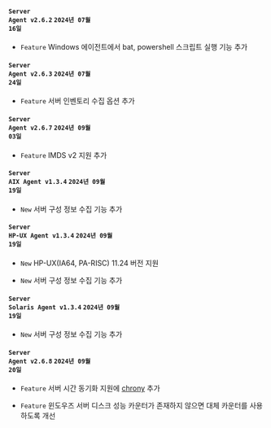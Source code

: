 #### <code class='changelog-service'>Server Agent v2.6.2</code> <code class='changelog-date'>2024년 07월 16일</code>

- <code class="Feature">Feature</code> Windows 에이전트에서 bat, powershell 스크립트 실행 기능 추가

#### <code class='changelog-service'>Server Agent v2.6.3</code> <code class='changelog-date'>2024년 07월 24일</code>

- <code class="Feature">Feature</code> 서버 인벤토리 수집 옵션 추가

#### <code class='changelog-service'>Server Agent v2.6.7</code> <code class='changelog-date'>2024년 09월 03일</code>

- <code class="Feature" type="1">Feature</code> IMDS v2 지원 추가

#### <code class='changelog-service'>Server AIX Agent v1.3.4</code> <code class='changelog-date'>2024년 09월 19일</code>

- <code class="New" type="1">New</code> 서버 구성 정보 수집 기능 추가

#### <code class='changelog-service'>Server HP-UX Agent v1.3.4</code> <code class='changelog-date'>2024년 09월 19일</code>

- <code class="New" type="1">New</code> HP-UX(IA64, PA-RISC) 11.24 버전 지원

- <code class="New" type="1">New</code> 서버 구성 정보 수집 기능 추가

#### <code class='changelog-service'>Server Solaris Agent v1.3.4</code> <code class='changelog-date'>2024년 09월 19일</code>

- <code class="New" type="1">New</code> 서버 구성 정보 수집 기능 추가

#### <code class='changelog-service'>Server Agent v2.6.8</code> <code class='changelog-date'>2024년 09월 20일</code>

- <code class="Feature" type="1">Feature</code> 서버 시간 동기화 지원에 <a href="https://chrony-project.org/" target="_blank" rel="noopener noreferrer">chrony</a> 추가

- <code class="Feature" type="1">Feature</code> 윈도우즈 서버 디스크 성능 카운터가 존재하지 않으면 대체 카운터를 사용하도록 개선
